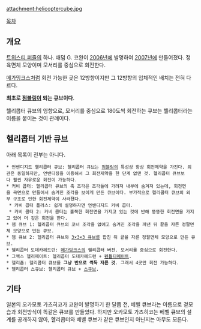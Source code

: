 attachment:helicoptercube.jpg

[[목차]]

== 개요 ==
[[트위스티 퍼즐]]의 하나. 애덤 G. 코완이 [[2006년]]에 발명하여 [[2007년]]에 만들어졌다. 정육면체 모양이며 모서리를 중심으로 회전한다. 

[[메가밍크스]]처럼 회전 가능한 곳은 12방향이지만 그 12방향의 입체적인 배치는 전혀 다르다. 

'''최초로 [[점블링]]이 되는 큐브이다'''. 

헬리콥터 큐브의 영향으로, 모서리를 중심으로 180도씩 회전하는 큐브는 헬리콥터라는 이름을 붙이는 것이 관례이다. 

== 헬리콥터 기반 큐브 ==
아래 목록이 전부는 아니다. 

 * 언밴디지드 헬리콥터 큐브: 헬리콥터 큐브는 [[점블링]]의 특성상 항상 회전제약을 가진다. 외관은 동일하지만, 언밴디징을 이용해서 그 회전제약을 한 단계 없앤 것. 헬리콥터 큐브보다 훨씬 자유로운 회전이 가능하다. 
 * 커비 콥터: 헬리콥터 큐브의 축 조각은 조각들에 가려져 내부에 숨겨져 있는데, 회전면을 곡면으로 만들어서 숨겨진 조각을 보이게 만든 큐브이다. 부가적으로 헬리콥터 큐브의 외부 구조로 인한 회전제약이 사라졌다. 
  * 커비 콥터 플러스: 쉽게 설명하자면 언밴디지드 커비 콥터. 
  * 커비 콥터 2: 커비 콥터는 홀쭉한 회전면을 가지고 있는 것에 반해 뚱뚱한 회전면을 가지고 있어 더 깊은 회전을 한다. 
 * 젬 큐브 1: 헬리콥터 큐브의 코너 조각을 없애고 숨겨진 조각을 꺼낸 뒤 끝을 자른 정팔면체 모양으로 만든 큐브. 
 * 젬 큐브 2: 헬리콥터 큐브와 [[3×3×3 큐브]]를 합친 뒤 끝을 자른 정팔면체 모양으로 만든 큐브. 
 * 헬리콥터 도데카헤드런: [[메가밍크스]]의 헬리콥터 버전. 모서리를 중심으로 회전한다. 
 * 그렉스 헬리메이트: 헬리콥터 도데카헤드런 + [[펜튤티메이트]]. 
 * 헬리춉: 헬리콥터 큐브를 '''그냥 반으로 썩둑 자른 것'''. 그래서 4곳만 회전 가능하다. 
 * 헬리콥터 스큐브: 헬리콥터 큐브 + [[스큐브]]. 

== 기타 ==
일본의 오카모토 가츠히코가 코완이 발명하기 한 달쯤 전, 베벨 큐브라는 이름으로 겉모습과 회전방식이 똑같은 큐브를 만들었다. 하지만 오카모토 가츠히코는 베벨 큐브의 설계를 공개하지 않아, 헬리콥터와 베벨 큐브가 같은 큐브인지 아닌지는 아무도 모른다. 
